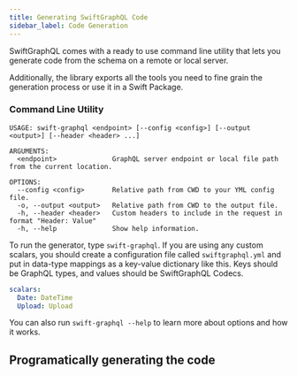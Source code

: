 ```yaml
---
title: Generating SwiftGraphQL Code
sidebar_label: Code Generation
---
```


SwiftGraphQL comes with a ready to use command line utility that lets you generate code from the schema on a remote or local server.

Additionally, the library exports all the tools you need to fine grain the generation process or use it in a Swift Package.

### Command Line Utility

```
USAGE: swift-graphql <endpoint> [--config <config>] [--output <output>] [--header <header> ...]

ARGUMENTS:
  <endpoint>              GraphQL server endpoint or local file path from the current location.

OPTIONS:
  --config <config>       Relative path from CWD to your YML config file.
  -o, --output <output>   Relative path from CWD to the output file.
  -h, --header <header>   Custom headers to include in the request in format "Header: Value"
  -h, --help              Show help information.
```

To run the generator, type `swift-graphql`. If you are using any custom scalars, you should create a configuration file called `swiftgraphql.yml` and put in data-type mappings as a key-value dictionary like this. Keys should be GraphQL types, and values should be SwiftGraphQL Codecs.

```yml
scalars:
  Date: DateTime
  Upload: Upload
```

You can also run `swift-graphql --help` to learn more about options and how it works.

## Programatically generating the code
